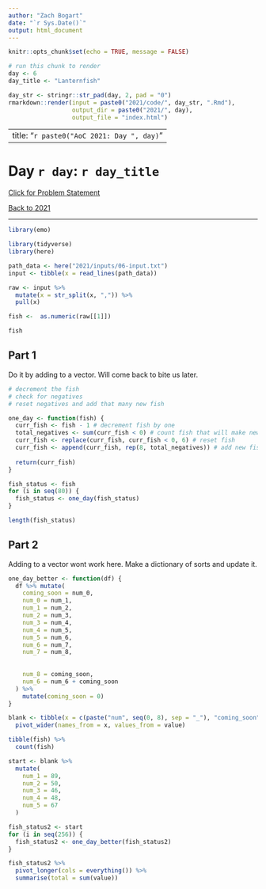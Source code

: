 ```yaml
---
author: "Zach Bogart"
date: "`r Sys.Date()`"
output: html_document
---
```


```r
knitr::opts_chunk$set(echo = TRUE, message = FALSE)
```

```r
# run this chunk to render
day <- 6
day_title <- "Lanternfish"

day_str <- stringr::str_pad(day, 2, pad = "0")
rmarkdown::render(input = paste0("2021/code/", day_str, ".Rmd"), 
                  output_dir = paste0("2021/", day),
                  output_file = "index.html")
```

---
title: "`r paste0("AoC 2021: Day ", day)`"
---

# Day `r day`: `r day_title`

[Click for Problem Statement](`r paste0("https://adventofcode.com/2021/day/", day)`)

[Back to 2021](/advent_of_code/2021/)

---

```r
library(emo)
```

```r
library(tidyverse)
library(here)
```

```r
path_data <- here("2021/inputs/06-input.txt")
input <- tibble(x = read_lines(path_data))
```

```r
raw <- input %>% 
  mutate(x = str_split(x, ",")) %>% 
  pull(x)

fish <-  as.numeric(raw[[1]])

fish
```

## Part 1

Do it by adding to a vector. Will come back to bite us later.

```r
# decrement the fish
# check for negatives
# reset negatives and add that many new fish

one_day <- function(fish) {
  curr_fish <- fish - 1 # decrement fish by one
  total_negatives <- sum(curr_fish < 0) # count fish that will make new fish
  curr_fish <- replace(curr_fish, curr_fish < 0, 6) # reset fish
  curr_fish <- append(curr_fish, rep(8, total_negatives)) # add new fish
  
  return(curr_fish)
}

fish_status <- fish
for (i in seq(80)) {
  fish_status <- one_day(fish_status)
}

length(fish_status)

```

## Part 2

Adding to a vector wont work here. Make a dictionary of sorts and update it. 

```r
one_day_better <- function(df) {
  df %>% mutate(
    coming_soon = num_0,
    num_0 = num_1,
    num_1 = num_2,
    num_2 = num_3,
    num_3 = num_4,
    num_4 = num_5,
    num_5 = num_6,
    num_6 = num_7,
    num_7 = num_8,
    
    
    num_8 = coming_soon,
    num_6 = num_6 + coming_soon
  ) %>% 
    mutate(coming_soon = 0)
}

blank <- tibble(x = c(paste("num", seq(0, 8), sep = "_"), "coming_soon"), value = 0) %>% 
  pivot_wider(names_from = x, values_from = value)
```

```r
tibble(fish) %>% 
  count(fish)
```


```r
start <- blank %>% 
  mutate(
    num_1 = 89,
    num_2 = 50,
    num_3 = 46,
    num_4 = 48,
    num_5 = 67
  )

fish_status2 <- start
for (i in seq(256)) {
  fish_status2 <- one_day_better(fish_status2)
}

fish_status2 %>% 
  pivot_longer(cols = everything()) %>% 
  summarise(total = sum(value))
```

